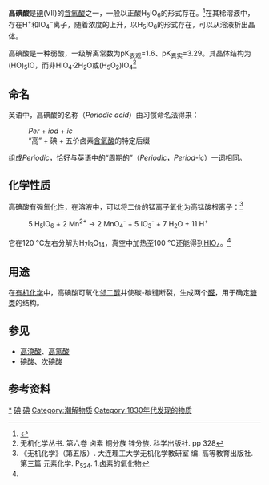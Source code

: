 {{noteTA
|G1=化学
|1=zh-hant:過碘酸; zh-hans:高碘酸
}}
{{Chembox
| Name = 正高碘酸
| ImageFile = Orthoperiodic-acid-3D-balls.png
| ImageSize = 
| ImageFile2 = Periodic acid dihydrate.jpg
| IUPACName = 
| OtherNames = 高碘酸<br>高碘酸二水合物
| Section1 = {{Chembox Identifiers
| CASNo = 10450-60-9
| CASNo_Ref = {{cascite|correct|CAS}}
|  SMILES  =  O=I(O)(O)(O)(O)O
|  UNII_Ref  = {{fdacite|changed|FDA}}
|  UNII  =  AK1D44L87G
|  ChemSpiderID  =  23622 
|  ChemSpiderID_Comment  =  (orthoperiodic)
|  ChemSpiderID_Ref  = {{chemspidercite|changed|chemspider}}
|  InChI  =  I=1S/H5IO6/c2-1(3,4,5,6)7/h(H5,2,3,4,5,6,7)
|  InChIKey  =  TWLXDPFBEPBAQB-UHFFFAOYSA-N
  
}}
| Section2 = {{Chembox Properties
| Formula = H<sub>5</sub>IO<sub>6</sub>
| MolarMass = 227.941 
| Appearance = 无色晶体
| Density = 
| MeltingPtC = 122
| BoilingPt = 
| Solubility = }}
| Section3 = {{Chembox Hazards
| ExternalMSDS = [http://physchem.ox.ac.uk/MSDS/PE/periodic_acid.html External MSDS]
| EUHazardSymbol = {{Chembox EUHazardSymbol|O|T|C}}
| RPhrases =  {{R23}}, {{R24}}, {{R25}}, {{R34}}, {{R41}}
| FlashPt = 
| Autoignition = }}
}}
'''高碘酸'''是[[碘|碘]](VII)的[[含氧酸|含氧酸]]之一，一般以正酸H<sub>5</sub>IO<sub>6</sub>的形式存在。<ref>{{Greenwood&Earnshaw}}</ref>在其稀溶液中，存在H<sup>+</sup>和IO<sub>4</sub><sup>−</sup>离子，随着浓度的上升，以H<sub>5</sub>IO<sub>6</sub>的形式存在，可以从溶液析出晶体。

高碘酸是一种弱酸，一级解离常数为pK<sub>表观</sub>=1.6、pK<sub>真实</sub>=3.29。其晶体结构为(HO)<sub>5</sub>IO，而非HIO<sub>4</sub>·2H<sub>2</sub>O或(H<sub>5</sub>O<sub>2</sub>)IO<sub>4</sub><ref name=wj>无机化学丛书. 第六卷 卤素 铜分族 锌分族. 科学出版社. pp 328</ref>
== 命名 ==
英语中，高碘酸的名称（''Periodic acid''）由习惯命名法得来：
:''Per'' + ''iod'' + ''ic''
:“高” + 碘 + 五价卤素[[含氧酸|含氧酸]]的特定后缀
组成''Periodic''，恰好与英语中的“周期的”（''Periodic''，''Period-ic''）一词相同。

==化学性质==
高碘酸有强氧化性，在溶液中，可以将二价的锰离子氧化为高锰酸根离子：<ref>《无机化学》（第五版）. 大连理工大学无机化学教研室 编. 高等教育出版社. 第三篇 元素化学. P<sub>524</sub>. 1.卤素的氧化物</ref>
: 5 H<sub>5</sub>IO<sub>6</sub> + 2 Mn<sup>2+</sup> → 2 MnO<sub>4</sub><sup>-</sup> + 5 IO<sub>3</sub><sup>-</sup> + 7 H<sub>2</sub>O + 11 H<sup>+</sup>

它在120 °C左右分解为H<sub>7</sub>I<sub>3</sub>O<sub>14</sub>，真空中加热至100 °C还能得到[[偏高碘酸|HIO<sub>4</sub>]]。<ref name=wj />

==用途==
在[[有机化学|有机化学]]中，高碘酸可氧化[[邻|邻]][[二醇|二醇]]并使碳-碳键断裂，生成两个[[醛|醛]]，用于确定[[糖类|糖类]]的结构。

== 参见 ==
* [[高溴酸|高溴酸]]、[[高氯酸|高氯酸]]
* [[碘酸|碘酸]]、[[次碘酸|次碘酸]]

== 参考资料 ==
{{reflist}}

{{氢化合物}}
[[Category:高碘酸盐|*]]
[[Category:无机酸|碘]]
[[Category:腐蝕性化學品|碘]]
[[Category:潮解物质|Category:潮解物质]]
[[Category:1830年代发现的物质|Category:1830年代发现的物质]]
